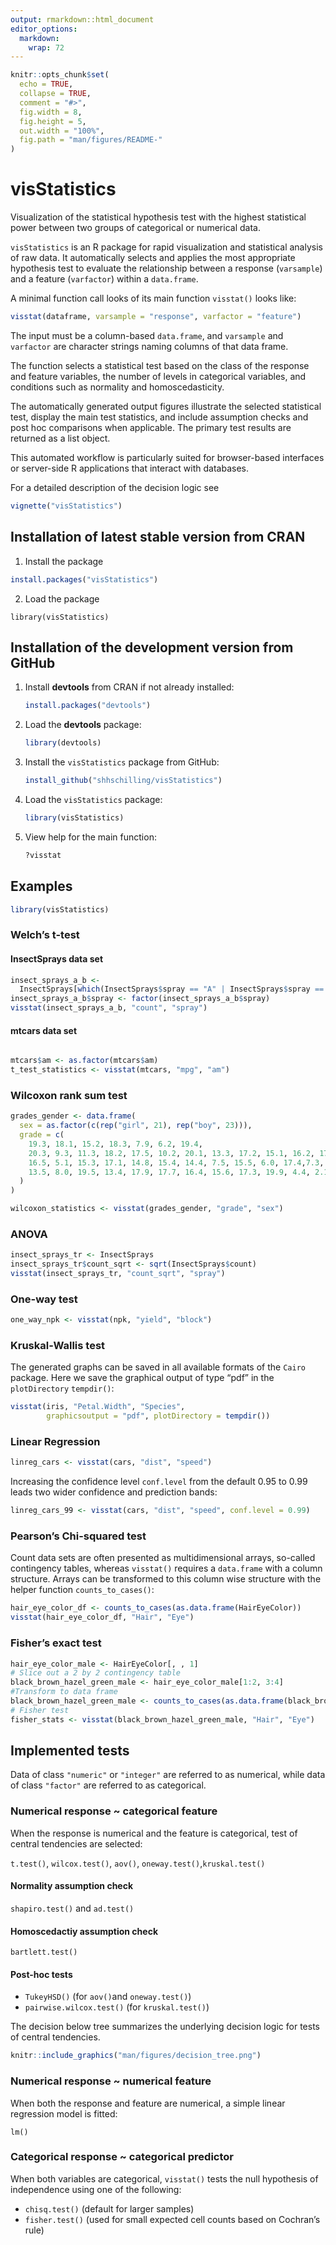 ```yaml
---
output: rmarkdown::html_document
editor_options: 
  markdown: 
    wrap: 72
---
```


<!-- README.md is automatically generated from README.Rmd. Please only edit this Rmd file! -->

<!-- knitr before every resubmission -->

```r
knitr::opts_chunk$set(
  echo = TRUE,
  collapse = TRUE,
  comment = "#>",
  fig.width = 8,
  fig.height = 5,
  out.width = "100%",
  fig.path = "man/figures/README-"
)
```

# visStatistics

Visualization of the statistical hypothesis test with the highest
statistical power between two groups of categorical or numerical data.

`visStatistics` is an R package for rapid visualization and statistical analysis of raw data. It automatically selects and applies the most appropriate hypothesis test to evaluate the relationship between a response (`varsample`) and a feature (`varfactor`) within a `data.frame`. 

A minimal function call looks of its main function `visstat()` looks like:

```r
visstat(dataframe, varsample = "response", varfactor = "feature")
```

The input must be a column-based `data.frame`, and `varsample` and `varfactor` are character strings naming columns of that data frame.

The function selects a statistical test based on the class of the response and feature variables, the number of levels in categorical variables, and conditions such as normality and homoscedasticity.

The automatically generated output figures illustrate the selected statistical test, display the main test statistics, and include assumption checks and post hoc comparisons when applicable. The primary test results are returned as a list object.

This automated workflow is particularly suited for browser-based interfaces or server-side R applications that interact with databases.


For a detailed description of the decision logic see

```r
vignette("visStatistics")
```



## Installation of latest stable version from CRAN

1. Install the package 
```r
install.packages("visStatistics")
```
2. Load the package 
```
library(visStatistics)
```


## Installation of the development version from GitHub

1. Install **devtools** from CRAN if not already installed:

   ```r
   install.packages("devtools")
   ```

2. Load the **devtools** package:

   ```r
   library(devtools)
   ```

3. Install the `visStatistics` package from GitHub:

   ```r
   install_github("shhschilling/visStatistics")
   ```

4. Load the `visStatistics` package:

   ```r
   library(visStatistics)
   ```

5. View help for the main function:

   ```r
   ?visstat
   ```


## Examples

```r
library(visStatistics)
```

### Welch's t-test

#### InsectSprays data set

```r
insect_sprays_a_b <- 
  InsectSprays[which(InsectSprays$spray == "A" | InsectSprays$spray == "B"), ]
insect_sprays_a_b$spray <- factor(insect_sprays_a_b$spray)
visstat(insect_sprays_a_b, "count", "spray")
```

#### mtcars data set

```r
```

```r
mtcars$am <- as.factor(mtcars$am)
t_test_statistics <- visstat(mtcars, "mpg", "am")
```

### Wilcoxon rank sum test

```r
grades_gender <- data.frame(
  sex = as.factor(c(rep("girl", 21), rep("boy", 23))),
  grade = c(
    19.3, 18.1, 15.2, 18.3, 7.9, 6.2, 19.4,
    20.3, 9.3, 11.3, 18.2, 17.5, 10.2, 20.1, 13.3, 17.2, 15.1, 16.2, 17.0,
    16.5, 5.1, 15.3, 17.1, 14.8, 15.4, 14.4, 7.5, 15.5, 6.0, 17.4,7.3, 14.3, 
    13.5, 8.0, 19.5, 13.4, 17.9, 17.7, 16.4, 15.6, 17.3, 19.9, 4.4, 2.1
  )
)

wilcoxon_statistics <- visstat(grades_gender, "grade", "sex")
```

### ANOVA

```r
insect_sprays_tr <- InsectSprays
insect_sprays_tr$count_sqrt <- sqrt(InsectSprays$count)
visstat(insect_sprays_tr, "count_sqrt", "spray")
```

### One-way test

```r
one_way_npk <- visstat(npk, "yield", "block")
```

### Kruskal-Wallis test

The generated graphs can be saved in all available formats of the
`Cairo` package. Here we save the graphical output of type "pdf" in the
`plotDirectory` `tempdir()`:

```r
visstat(iris, "Petal.Width", "Species", 
        graphicsoutput = "pdf", plotDirectory = tempdir())
```

### Linear Regression

```r
linreg_cars <- visstat(cars, "dist", "speed")
```

Increasing the confidence level `conf.level` from the default 0.95 to
0.99 leads two wider confidence and prediction bands:

```r
linreg_cars_99 <- visstat(cars, "dist", "speed", conf.level = 0.99)
```

### Pearson's Chi-squared test

Count data sets are often presented as multidimensional arrays,
so-called contingency tables, whereas `visstat()` requires a
`data.frame` with a column structure. Arrays can be transformed to this
column wise structure with the helper function `counts_to_cases()`:

```r
hair_eye_color_df <- counts_to_cases(as.data.frame(HairEyeColor))
visstat(hair_eye_color_df, "Hair", "Eye")
```

### Fisher's exact test

```r
hair_eye_color_male <- HairEyeColor[, , 1]
# Slice out a 2 by 2 contingency table
black_brown_hazel_green_male <- hair_eye_color_male[1:2, 3:4]
#Transform to data frame
black_brown_hazel_green_male <- counts_to_cases(as.data.frame(black_brown_hazel_green_male))
# Fisher test
fisher_stats <- visstat(black_brown_hazel_green_male, "Hair", "Eye")
```


## Implemented tests
Data of class `"numeric"` or `"integer"` are referred to as numerical, while data of class `"factor"` are referred to as categorical.

### Numerical response ~ categorical feature
When the response is numerical and the feature is categorical, test of central tendencies are selected: 

 `t.test()`, `wilcox.test()`, `aov()`, `oneway.test()`,`kruskal.test()`


#### Normality assumption check

`shapiro.test()` and `ad.test()`

#### Homoscedactiy assumption check
`bartlett.test()`

#### Post-hoc tests

- `TukeyHSD()` (for `aov()`and `oneway.test()`)
 - `pairwise.wilcox.test()` (for `kruskal.test()`)

The decision below tree summarizes the underlying decision logic for tests of central tendencies.
```r
knitr::include_graphics("man/figures/decision_tree.png")
```
### Numerical response ~ numerical feature

When both the response and feature are numerical, a simple linear regression model is fitted:

`lm()`


### Categorical response ~ categorical predictor

When both variables are categorical, `visstat()` tests the null hypothesis of independence using one of the following:

-	`chisq.test()` (default for larger samples)
-	`fisher.test()` (used for small expected cell counts based on Cochran's rule)
